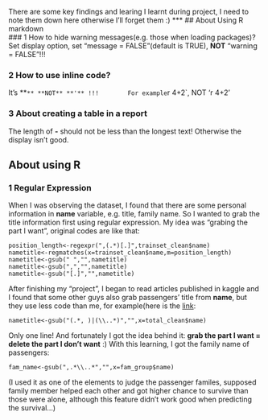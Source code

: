 There are some key findings and learing I learnt during project, I need to note them down here otherwise I'll forget them :)
***
## About Using R markdown  
### 1 How to hide warning messages(e.g. those when loading packages)?
Set display option, set "message = FALSE"(default is TRUE), __NOT__ "warning = FALSE"!!!
   
### 2 How to use inline code?
It's **`** **NOT** **'** !!!  
     For example `r 4+2`, NOT 'r 4+2'
     
### 3 About creating a table in a report
The length of **-** should not be less than the longest text! Otherwise the display isn't good.


## About using R
### 1 Regular Expression
When I was observing the dataset, I found that there are some personal information in **name** variable, e.g. title, family name. So I wanted to grab the title information first using regular expression. 
My idea was "grabing the part I want", original codes are like that:  

    position_length<-regexpr(",(.*)[.]",trainset_clean$name)
    nametitle<-regmatches(x=trainset_clean$name,m=position_length)
    nametitle<-gsub(" ","",nametitle)
    nametitle<-gsub(",","",nametitle)
    nametitle<-gsub("[.]","",nametitle)
   
After finishing my "project", I began to read articles published in kaggle and I found that some other guys also grab passengers' title from **name**, but they use less code than me, for example(here is the [link](https://www.kaggle.com/mrisdal/titanic/exploring-survival-on-the-titanic):  

    nametitle<-gsub("(.*, )|(\\..*)","",x=total_clean$name)

Only one line! And fortunately I got the idea behind it: **grab the part I want = delete the part I don't want** :)
With this learning, I got the family name of passengers:

    fam_name<-gsub(",.*\\..*","",x=fam_group$name)
    
(I used it as one of the elements to judge the passenger familes, supposed family member helped each other and got higher chance to survive than those were alone, although this feature didn't work good when predicting the survival...)
